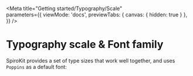 
<Meta 
	title="Getting started/Typography/Scale"  
	parameters={{
		viewMode: 'docs',
		previewTabs: { 
			canvas: { hidden: true } 
		},
	}}
/>

# Typography scale & Font family

SpiroKit provides a set of type sizes that work well together, and uses `Poppins` as a default font:

<FontCardList></FontCardList>